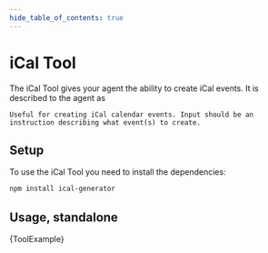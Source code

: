 ```yaml
---
hide_table_of_contents: true
---
```



# iCal Tool

The iCal Tool gives your agent the ability to create iCal events. It is described to the agent as

```
Useful for creating iCal calendar events. Input should be an instruction describing what event(s) to create.
```

## Setup

To use the iCal Tool you need to install the dependencies:

```bash npm2yarn
npm install ical-generator
```

## Usage, standalone


<CodeBlock language="typescript">{ToolExample}</CodeBlock>
